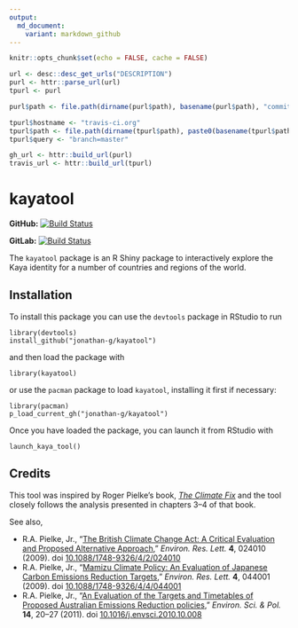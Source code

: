 ```yaml
---
output:
  md_document:
    variant: markdown_github
---
```


```r
knitr::opts_chunk$set(echo = FALSE, cache = FALSE)
```
```r
url <- desc::desc_get_urls("DESCRIPTION")
purl <- httr::parse_url(url)
tpurl <- purl

purl$path <- file.path(dirname(purl$path), basename(purl$path), "commits", "master", fsep = "/")

tpurl$hostname <- "travis-ci.org"
tpurl$path <- file.path(dirname(tpurl$path), paste0(basename(tpurl$path), ".svg"), fsep = "/")
tpurl$query <- "branch=master"

gh_url <- httr::build_url(purl)
travis_url <- httr::build_url(tpurl)
```
# kayatool

**GitHub:** [![Build Status](`r travis_url`)](`r gh_url`)

**GitLab:** [![Build Status](https://gitlab.jgilligan.org/gilligan_teaching/ees_3310/ees_3310_software/kayatool/badges/master/build.svg)](https://gitlab.jgilligan.org/gilligan_teaching/ees_3310/ees_3310_software/kayatool/commits/master)


The `kayatool` package is an R Shiny package to interactively explore the
Kaya identity for a number of countries and regions of the world.

## Installation

To install this package you can use the `devtools` package in RStudio to run
```
library(devtools)
install_github("jonathan-g/kayatool")
```
and then load the package with 
```
library(kayatool)
```
or use the `pacman` package to load `kayatool`, installing it first if necessary: 
```
library(pacman)
p_load_current_gh("jonathan-g/kayatool")
```
Once you have loaded the package, you can launch it from RStudio with
```
launch_kaya_tool()
```

## Credits

This tool was inspired by Roger Pielke’s book, [_The Climate
Fix_](https://books.google.com/books/about/The_Climate_Fix.html?id=WgcCoYsR41IC)
and the tool closely follows the analysis presented in chapters 3--4 of that 
book.

See also,

* R.A. Pielke, Jr., "[The British Climate Change Act: A Critical
  Evaluation and Proposed Alternative
  Approach](https://doi.org/10.1088/1748-9326/4/2/024010)," 
  _Environ. Res. Lett._ **4**, 024010 (2009). 
  doi [10.1088/1748-9326/4/2/024010](https://doi.org/10.1088/1748-9326/4/2/024010)
* R.A. Pielke, Jr., "[Mamizu Climate Policy: An Evaluation of Japanese Carbon 
  Emissions Reduction Targets](https://doi.org/10.1088/1748-9326/4/4/044001),"
  _Environ. Res. Lett._ **4**, 044001 (2009). 
  doi [10.1088/1748-9326/4/4/044001](https://doi.org/10.1088/1748-9326/4/4/044001)
* R.A. Pielke, Jr., "[An Evaluation of the Targets and Timetables of Proposed 
  Australian Emissions Reduction 
  policies](https://doi.org/10.1016/j.envsci.2010.10.008)," 
  _Environ. Sci. & Pol._ **14**, 20–27 (2011). 
  doi [10.1016/j.envsci.2010.10.008](https://doi.org/10.1016/j.envsci.2010.10.008)
